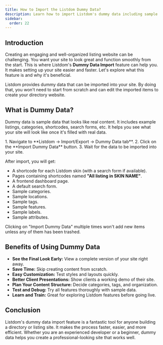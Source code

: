 ```yaml
---
title: How to Import the Listdom Dummy Data?
description: Learn how to import Listdom's dummy data including sample listings, shortcodes, and categories to quickly set up your directory website.
sidebar:
  order: 22
---
```



## Introduction

Creating an engaging and well-organized listing website can be challenging. You want your site to look great and function smoothly from the start. This is where Listdom's **Dummy Data Import** feature can help you. It makes setting up your site easier and faster. Let's explore what this feature is and why it's beneficial.

Listdom provides dummy data that can be imported into your site. By doing that, you won't need to start from scratch and can edit the imported items to create your directory website.

## What is Dummy Data?

Dummy data is sample data that looks like real content. It includes example listings, categories, shortcodes, search forms, etc. It helps you see what your site will look like once it's filled with real data.

<Steps>
1. Navigate to **Listdom → Import/Export → Dummy Data tab**.  
2. Click on the **Import Dummy Data** button.  
3. Wait for the data to be imported into your site.  
</Steps>

After import, you will get:  
- A shortcode for each Listdom skin (with a search form if available).  
- Pages containing shortcodes named **"All listing in SKIN NAME"**.  
- A frontend dashboard page.  
- A default search form.  
- Sample categories.  
- Sample locations.  
- Sample tags.  
- Sample features.  
- Sample labels.  
- Sample attributes.  

<Aside type="note">
Clicking on "Import Dummy Data" multiple times won't add new items unless any of them has been trashed.
</Aside>

## Benefits of Using Dummy Data

- **See the Final Look Early:** View a complete version of your site right away.  
- **Save Time:** Skip creating content from scratch.  
- **Easy Customization:** Test styles and layouts quickly.  
- **Better Client Presentations:** Show clients a working demo of their site.  
- **Plan Your Content Structure:** Decide categories, tags, and organization.  
- **Test and Debug:** Try all features thoroughly with sample data.  
- **Learn and Train:** Great for exploring Listdom features before going live.  

## Conclusion

Listdom's dummy data import feature is a fantastic tool for anyone building a directory or listing site. It makes the process faster, easier, and more efficient. Whether you are an experienced developer or a beginner, dummy data helps you create a professional-looking site that works well.
